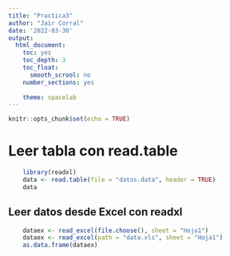 ```yaml
---
title: "Practica3"
author: "Jair Corral"
date: '2022-03-30'
output: 
  html_document:
    toc: yes
    toc_depth: 3
    toc_float:
      smooth_scrool: no
    number_sections: yes
   
    theme: spacelab
---
```


```r
knitr::opts_chunk$set(echo = TRUE)
```

# Leer tabla con read.table

``` r
    library(readxl)
    data <- read.table(file = "datos.data", header = TRUE)
    data
```

## Leer datos desde Excel con readxl
``` r
    dataex <- read_excel(file.choose(), sheet = "Hoja1")
    dataex <- read_excel(path = "data.xls", sheet = "Hoja1")
    as.data.frame(dataex)
```
